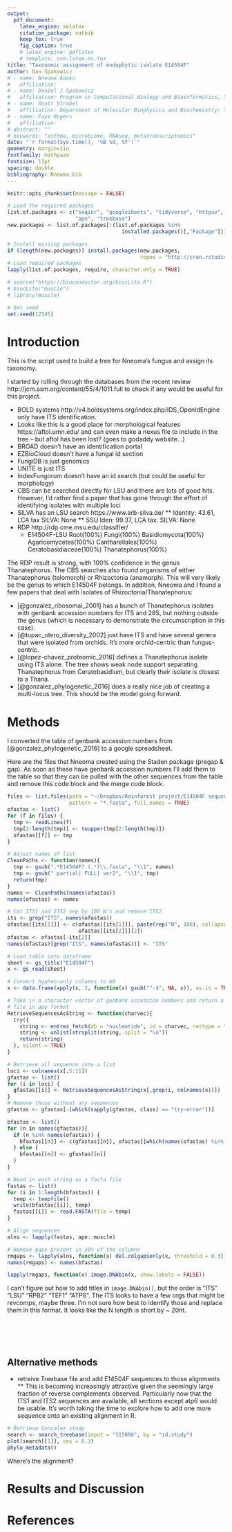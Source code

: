 ```yaml
---
output: 
  pdf_document:
    latex_engine: xelatex
    citation_package: natbib
    keep_tex: true
    fig_caption: true
    # latex_engine: pdflatex
    # template: svm-latex-ms.tex
title: "Taxonomic assignment of endophytic isolate E14504F"
author: Dan Spakowicz
# - name: Nneoma Adaku
#   affiliation: 
# - name: Daniel J Spakowicz
#   affiliation: Program in Computational Biology and Bioinformatics, Yale University, New Haven, CT
# - name: Scott Strobel
#   affiliation: Department of Molecular Biophysics and Biochemistry; Yale University, New Haven, CT
# - name: Faye Rogers
#   affiliation: 
# abstract: ""
# keywords: "asthma, microbiome, RNAseq, metatranscriptomics"
date: "`r format(Sys.time(), '%B %d, %Y')`"
geometry: margin=1in
fontfamily: mathpazo
fontsize: 11pt
spacing: double
bibliography: Nneoma.bib
---
```


```r
knitr::opts_chunk$set(message = FALSE)

# Load the required packages
list.of.packages <- c("seqinr", "googlesheets", "tidyverse", "httpuv", "rentrez",
                      "ape", "treebase")
new.packages <- list.of.packages[!(list.of.packages %in% 
                                     installed.packages()[,"Package"])]

# Install missing packages
if (length(new.packages)) install.packages(new.packages, 
                                           repos = "http://cran.rstudio.com/")
# Load required packages
lapply(list.of.packages, require, character.only = TRUE)

# source("https://bioconductor.org/biocLite.R")
# biocLite("muscle")
# library(muscle)

# Set seed
set.seed(12345)
```

# Introduction

This is the script used to build a tree for Nneoma's fungus and assign its taxonomy.

I started by rolling through the databases from the recent review http://jcm.asm.org/content/55/4/1011.full to check if any would be useful for this project.

* BOLD systems http://v4.boldsystems.org/index.php/IDS_OpenIdEngine only have ITS identification.
* Looks like this is a good place for morphological features https://aftol.umn.edu/ and can even make a nexus file to include in the tree -- but aftol has been lost? (goes to godaddy website...)
* BROAD doesn't have an identification portal
* EZBioCloud doesn't have a fungal id section
* FungiDB is just genomics
* UNITE is just ITS
* IndexFungorum doesn't have an id search (but could be useful for morphology)
* CBS can be searched directly for LSU and there are lots of good hits. However, I'd rather find a paper that has gone through the effort of identifying isolates with multiple loci
* SILVA has an LSU search https://www.arb-silva.de/ 
** Identity: 43.61, LCA tax SILVA: None
** SSU Iden: 99.37, LCA tax. SILVA: None
* RDP http://rdp.cme.msu.edu/classifier/ 
  * E14504F-LSU     Root(100%) Fungi(100%) Basidiomycota(100%) Agaricomycetes(100%) Cantharellales(100%) Ceratobasidiaceae(100%) Thanatephorus(100%)

The RDP result is strong, with 100% confidence in the genus Thanatephorus. The CBS searches also found organisms of either Thanatephorus (telomorph) or Rhizoctonia (anamorph). This will very likely be the genus to which E14504F belongs. In addition, Nneoma and I found a few papers that deal with isolates of Rhizoctonia/Thanatephorus:

* [@gonzalez_ribosomal_2001] has a bunch of Thanatephorus isolates with genbank accession numbers for ITS and 28S, but nothing outside the genus (which is necessary to demonstrate the circumscription in this case).
* [@tupac_otero_diversity_2002] just have ITS and have several genera that were isolated from orchids. It's more orchid-centric than fungus-centric.
* [@lopez-chavez_proteomic_2016] defines a Thanatephorus isolate using ITS alone. The tree shows weak node support separating Thanatephorus from Ceratobasidium, but clearly their isolate is closest to a Thana. 
* [@gonzalez_phylogenetic_2016] does a really nice job of creating a multi-locus tree. This should be the model going forward. 

# Methods

I converted the table of genbank accession numbers from [@gonzalez_phylogenetic_2016] to a google spreadsheet. 

Here are the files that Nneoma created using the Staden package (pregap & gap). As soon as these have genbank accession numbers I'll add them to the table so that they can be pulled with the other sequences from the table and remove this code block and the merge code block.

```r
files <- list.files(path = "~/Dropbox/Rainforest project/E14504F sequences/", 
                    pattern = "*.fasta", full.names = TRUE)
ofastas <- list()
for (f in files) {
  tmp <- readLines(f)
  tmp[2:length(tmp)] <- toupper(tmp[2:length(tmp)])
  ofastas[[f]] <- tmp
}

# Adjust names of list
CleanPaths <- function(names){
  tmp <- gsub(".*E14504F? (.*)\\.fasta", "\\1", names)
  tmp <- gsub(" partial| FULL| ver2", "\\1", tmp)
  return(tmp)
}
names <- CleanPaths(names(ofastas))
names(ofastas) <- names

# Cat ITS1 and ITS2 sep by 100 N's and remove ITS2
its <- grep("ITS", names(ofastas))
ofastas[[its[1]]] <- c(ofastas[[its[1]]], paste(rep("N", 100), collapse = ""), 
                       ofastas[[its[2]]][2])
ofastas <- ofastas[-its[2]]
names(ofastas)[grep("ITS", names(ofastas))] <- "ITS"
```

```r
# Load table into dataframe
sheet <- gs_title("E14504F")
x <- gs_read(sheet)

# Convert hyphen-only columns to NA
x <- data.frame(apply(x, 2, function(x) gsub("^-$", NA, x)), as.is = TRUE)

# Take in a character vector of genbank accession numbers and return a fasta 
# file in ape format
RetrieveSequencesAsString <- function(charvec){
  try({
    string <- entrez_fetch(db = "nucleotide", id = charvec, rettype = "fasta")
    string <- unlist(strsplit(string, split = "\n"))
    return(string)
  }, silent = TRUE)
}

# Retrieve all sequence into a list
loci <- colnames(x[,5:11])
gfastas <- list()
for (i in loci) {
  gfastas[[i]] <- RetrieveSequencesAsString(x[,grep(i, colnames(x))])
}
# Remove those without any sequences
gfastas <- gfastas[-(which(sapply(gfastas, class) == "try-error"))]
```

```r
bfastas <- list()
for (n in names(gfastas)){
  if (n %in% names(ofastas)) {
    bfastas[[n]] <- c(gfastas[[n]], ofastas[[which(names(ofastas) %in% n)]])
  } else {
    bfastas[[n]] <- gfastas[[n]]
  }
}
```


```r
# Read in each string as a fasta file
fastas <- list()
for (i in 1:length(bfastas)) {
  temp <- tempfile()
  write(bfastas[[i]], temp)
  fastas[[i]] <- read.FASTA(file = temp)
}

# Align sequences
alns <- lapply(fastas, ape::muscle)

# Remove gaps present in 30% of the columns
rmgaps <- lapply(alns, function(x) del.colgapsonly(x, threshold = 0.3))
names(rmgaps) <- names(bfastas)
```

```r
lapply(rmgaps, function(x) image.DNAbin(x, show.labels = FALSE))
```

I can't figure out how to add titles in `image.DNAbin()`, but the order is "ITS"  "LSU"  "RPB2" "TEF1" "ATP6". The ITS looks to have a few orgs that might be revcomps, maybe three. I'm not sure how best to identify those and replace them in this format. It looks like the N length is short by ~ 20nt.

```r

```

```r

```

```r

```

```r

```

```r

```

## Alternative methods

* retreive Treebase file and add E14504F sequences to those alignments
** This is becoming increasingly attractive given the seemingly large fraction of reverse complements observed. Particularly now that the ITS1 and ITS2 sequences are available, all sections except atp6 would be usable. It's worth taking the time to explore how to add one more sequence onto an existing alignment in R.

```r
# Retrieve Gonzalez study
search <- search_treebase(input = "S15006", by = "id.study")
plot(search[[1]], cex = 0.3)
phylo_metadata()

```

Where's the alignment?

# Results and Discussion

# References